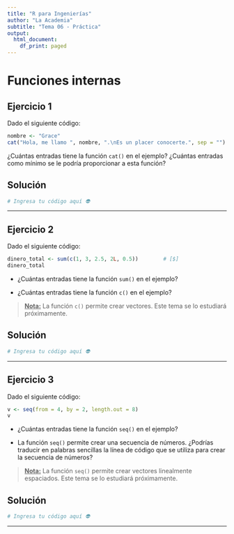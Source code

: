 ```yaml
---
title: "R para Ingenierías"
author: "La Academia"
subtitle: "Tema 06 - Práctica"
output:
  html_document:
    df_print: paged
---
```


# Funciones internas

## Ejercicio 1

Dado el siguiente código:

``` r
nombre <- "Grace"
cat("Hola, me llamo ", nombre, ".\nEs un placer conocerte.", sep = "")
```

¿Cuántas entradas tiene la función `cat()` en el ejemplo? ¿Cuántas entradas como mínimo se le podría proporcionar a esta función?

## Solución

```r
# Ingresa tu código aquí 👽
```

------------------------------------------------------------------------

## Ejercicio 2

Dado el siguiente código:

``` r
dinero_total <- sum(c(1, 3, 2.5, 2L, 0.5))        # [$]
dinero_total
```

-   ¿Cuántas entradas tiene la función `sum()` en el ejemplo?

-   ¿Cuántas entradas tiene la función `c()` en el ejemplo?

> [**Nota:**]{.underline} La función `c()` permite crear vectores. Este tema se lo estudiará próximamente.

## Solución

```r
# Ingresa tu código aquí 👽
```

------------------------------------------------------------------------

## Ejercicio 3

Dado el siguiente código:

``` r
v <- seq(from = 4, by = 2, length.out = 8)
v
```

-   ¿Cuántas entradas tiene la función `seq()` en el ejemplo?

-   La función `seq()` permite crear una secuencia de números. ¿Podrías traducir en palabras sencillas la línea de código que se utiliza para crear la secuencia de números?

> [**Nota:**]{.underline} La función `seq()` permite crear vectores linealmente espaciados. Este tema se lo estudiará próximamente.

## Solución

```r
# Ingresa tu código aquí 👽
```

------------------------------------------------------------------------
